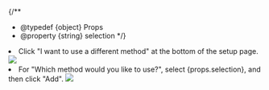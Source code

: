 
{/**
  * @typedef {object} Props
  * @property {string} selection
  */}

<li>
  Click "I want to use a different method" at the bottom of the setup page.
  <img src={firstAnotherMethod} />
</li>
<li>
  For "Which method would you like to use?", select {props.selection}, and then click "Add".
  <img src={firstSelect} />
</li>